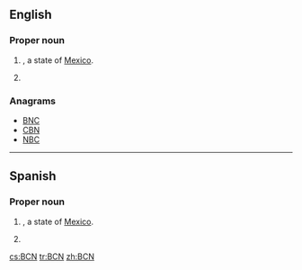 ==English==

===Proper noun===
{{en-proper noun}}

# {{abbreviation of|Baja California|dot=|lang=en}}, a state of [[Mexico]].
# {{abbreviation of|Barcelona|lang=en}}

===Anagrams===
* [[BNC#English|BNC]]
* [[CBN#English|CBN]]
* [[NBC#English|NBC]]

----

==Spanish==

===Proper noun===
{{es-proper noun}}

# {{abbreviation of|Baja California|dot=|lang=es}}, a state of [[Mexico]].
# {{abbreviation of|Barcelona|lang=es}}

[[cs:BCN]]
[[tr:BCN]]
[[zh:BCN]]